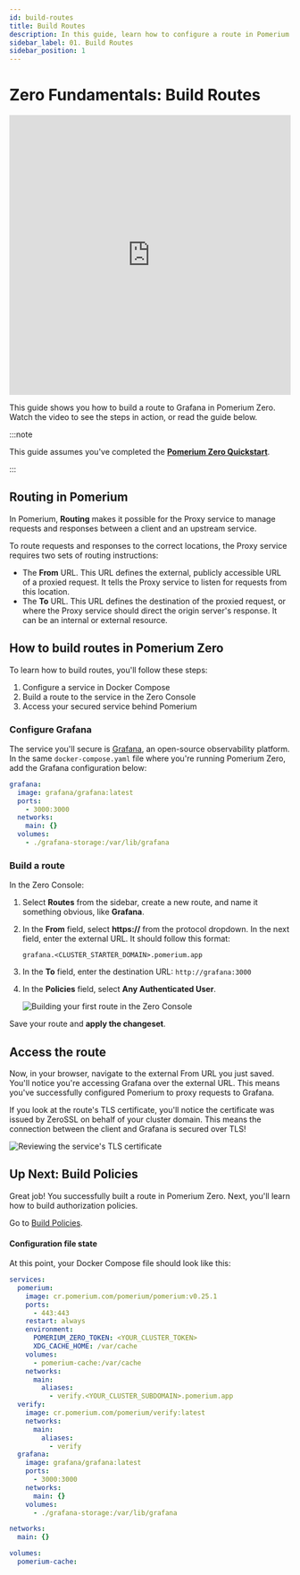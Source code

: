 ```yaml
---
id: build-routes
title: Build Routes
description: In this guide, learn how to configure a route in Pomerium Zero that secures an instance of Grafana.
sidebar_label: 01. Build Routes
sidebar_position: 1
---
```


# Zero Fundamentals: Build Routes

<iframe
  width="100%"
  height="500"
  src="https://www.loom.com/embed/0c70371c2136417789d670e5358d30b6?sid=7227238d-e9c4-4d7b-b4e3-83c5fca0e1c9"
  frameborder="0"
  webkitallowfullscreen="true"
  mozallowfullscreen="true"
  allowfullscreen="true"></iframe>

This guide shows you how to build a route to Grafana in Pomerium Zero. Watch the video to see the steps in action, or read the guide below.

:::note

This guide assumes you've completed the [**Pomerium Zero Quickstart**](/docs/quickstart).

:::

## Routing in Pomerium

In Pomerium, **Routing** makes it possible for the Proxy service to manage requests and responses between a client and an upstream service.

To route requests and responses to the correct locations, the Proxy service requires two sets of routing instructions:

- The **From** URL. This URL defines the external, publicly accessible URL of a proxied request. It tells the Proxy service to listen for requests from this location.
- The **To** URL. This URL defines the destination of the proxied request, or where the Proxy service should direct the origin server's response. It can be an internal or external resource.

## How to build routes in Pomerium Zero

To learn how to build routes, you'll follow these steps:

1. Configure a service in Docker Compose
1. Build a route to the service in the Zero Console
1. Access your secured service behind Pomerium

### Configure Grafana

The service you'll secure is [Grafana](https://grafana.com/), an open-source observability platform. In the same `docker-compose.yaml` file where you're running Pomerium Zero, add the Grafana configuration below:

```yaml
grafana:
  image: grafana/grafana:latest
  ports:
    - 3000:3000
  networks:
    main: {}
  volumes:
    - ./grafana-storage:/var/lib/grafana
```

### Build a route

In the Zero Console:

1. Select **Routes** from the sidebar, create a new route, and name it something obvious, like **Grafana**.

1. In the **From** field, select **https://** from the protocol dropdown. In the next field, enter the external URL. It should follow this format:

   `grafana.<CLUSTER_STARTER_DOMAIN>.pomerium.app`

1. In the **To** field, enter the destination URL: `http://grafana:3000`

1. In the **Policies** field, select **Any Authenticated User**.

   ![Building your first route in the Zero Console](./img/routes/pz-courses-first-route.png)

Save your route and **apply the changeset**.

## Access the route

Now, in your browser, navigate to the external From URL you just saved. You'll notice you're accessing Grafana over the external URL. This means you've successfully configured Pomerium to proxy requests to Grafana.

If you look at the route's TLS certificate, you'll notice the certificate was issued by ZeroSSL on behalf of your cluster domain. This means the connection between the client and Grafana is secured over TLS!

![Reviewing the service's TLS certificate](./img/routes/pz-courses-route-details.png)

## Up Next: Build Policies

Great job! You successfully built a route in Pomerium Zero. Next, you'll learn how to build authorization policies.

Go to [Build Policies](/docs/courses/zero-fundamentals/build-policies).

#### Configuration file state

At this point, your Docker Compose file should look like this:

```yaml title="docker-compose.yaml"
services:
  pomerium:
    image: cr.pomerium.com/pomerium/pomerium:v0.25.1
    ports:
      - 443:443
    restart: always
    environment:
      POMERIUM_ZERO_TOKEN: <YOUR_CLUSTER_TOKEN>
      XDG_CACHE_HOME: /var/cache
    volumes:
      - pomerium-cache:/var/cache
    networks:
      main:
        aliases:
          - verify.<YOUR_CLUSTER_SUBDOMAIN>.pomerium.app
  verify:
    image: cr.pomerium.com/pomerium/verify:latest
    networks:
      main:
        aliases:
          - verify
  grafana:
    image: grafana/grafana:latest
    ports:
      - 3000:3000
    networks:
      main: {}
    volumes:
      - ./grafana-storage:/var/lib/grafana

networks:
  main: {}

volumes:
  pomerium-cache:
```
